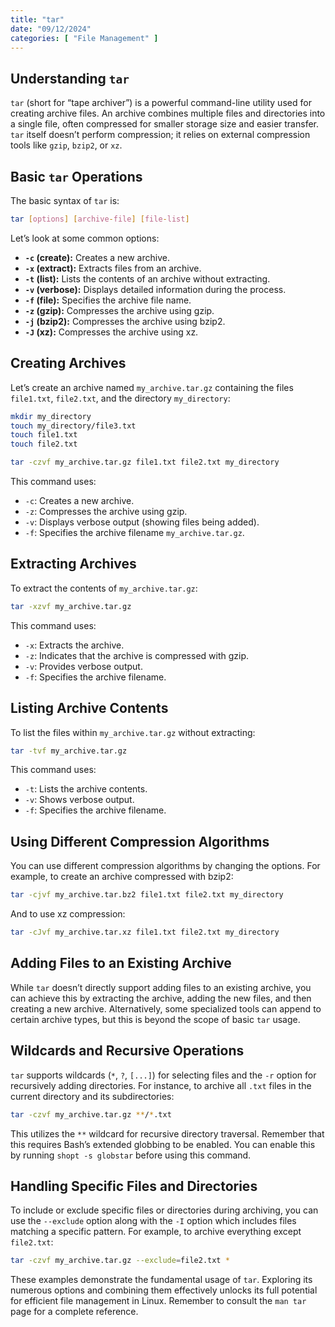 ```yaml
---
title: "tar"
date: "09/12/2024"
categories: [ "File Management" ]
---
```

## Understanding `tar`

`tar` (short for "tape archiver") is a powerful command-line utility used for creating archive files.  An archive combines multiple files and directories into a single file, often compressed for smaller storage size and easier transfer.  `tar` itself doesn't perform compression; it relies on external compression tools like `gzip`, `bzip2`, or `xz`.

## Basic `tar` Operations

The basic syntax of `tar` is:

```bash
tar [options] [archive-file] [file-list]
```

Let's look at some common options:

* **`-c` (create):** Creates a new archive.
* **`-x` (extract):** Extracts files from an archive.
* **`-t` (list):** Lists the contents of an archive without extracting.
* **`-v` (verbose):** Displays detailed information during the process.
* **`-f` (file):** Specifies the archive file name.
* **`-z` (gzip):** Compresses the archive using gzip.
* **`-j` (bzip2):** Compresses the archive using bzip2.
* **`-J` (xz):** Compresses the archive using xz.


## Creating Archives

Let's create an archive named `my_archive.tar.gz` containing the files `file1.txt`, `file2.txt`, and the directory `my_directory`:

```bash
mkdir my_directory
touch my_directory/file3.txt
touch file1.txt
touch file2.txt

tar -czvf my_archive.tar.gz file1.txt file2.txt my_directory
```

This command uses:

* `-c`: Creates a new archive.
* `-z`: Compresses the archive using gzip.
* `-v`: Displays verbose output (showing files being added).
* `-f`: Specifies the archive filename `my_archive.tar.gz`.


## Extracting Archives

To extract the contents of `my_archive.tar.gz`:

```bash
tar -xzvf my_archive.tar.gz
```

This command uses:

* `-x`: Extracts the archive.
* `-z`: Indicates that the archive is compressed with gzip.
* `-v`: Provides verbose output.
* `-f`: Specifies the archive filename.


## Listing Archive Contents

To list the files within `my_archive.tar.gz` without extracting:

```bash
tar -tvf my_archive.tar.gz
```

This command uses:

* `-t`: Lists the archive contents.
* `-v`: Shows verbose output.
* `-f`: Specifies the archive filename.


## Using Different Compression Algorithms

You can use different compression algorithms by changing the options. For example, to create an archive compressed with bzip2:

```bash
tar -cjvf my_archive.tar.bz2 file1.txt file2.txt my_directory
```

And to use xz compression:

```bash
tar -cJvf my_archive.tar.xz file1.txt file2.txt my_directory
```


##  Adding Files to an Existing Archive

While `tar` doesn't directly support adding files to an existing archive, you can achieve this by extracting the archive, adding the new files, and then creating a new archive.  Alternatively, some specialized tools can append to certain archive types, but this is beyond the scope of basic `tar` usage.


##  Wildcards and Recursive Operations

`tar` supports wildcards (`*`, `?`, `[...]`) for selecting files and the `-r` option for recursively adding directories. For instance, to archive all `.txt` files in the current directory and its subdirectories:


```bash
tar -czvf my_archive.tar.gz **/*.txt
```

This utilizes the `**` wildcard for recursive directory traversal.  Remember that this requires Bash's extended globbing to be enabled. You can enable this by running `shopt -s globstar` before using this command.


## Handling Specific Files and Directories

To include or exclude specific files or directories during archiving, you can use the `--exclude` option along with the `-I` option which includes files matching a specific pattern.  For example, to archive everything except `file2.txt`:

```bash
tar -czvf my_archive.tar.gz --exclude=file2.txt *
```


These examples demonstrate the fundamental usage of `tar`.  Exploring its numerous options and combining them effectively unlocks its full potential for efficient file management in Linux. Remember to consult the `man tar` page for a complete reference.

